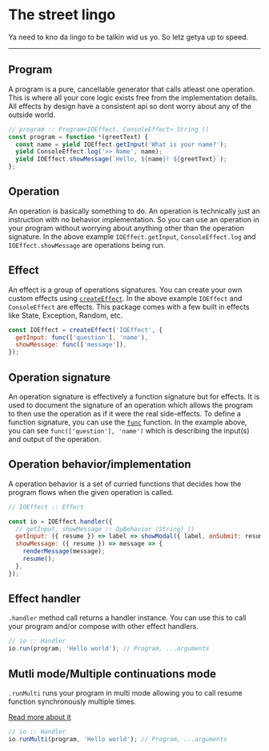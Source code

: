 # The street lingo
Ya need to kno da lingo to be talkin wid us yo. So letz getya up to speed.

---

## Program
A program is a pure, cancellable generator that calls atleast one operation. This is where all your core logic exists free from the implementation details. All effects by design have a consistent api so dont worry about any of the outside world.

```js
// program :: Program<IOEffect, ConsoleEffect> String ()
const program = function *(greetText) {
  const name = yield IOEffect.getInput('What is your name?');
  yield ConsoleEffect.log('>> Name', name);
  yield IOEffect.showMessage(`Hello, ${name}! ${greetText}`);
};
```


## Operation
An operation is basically something to do. An operation is technically just an instruction with no behavior implementation. So you can use an operation in your program without worrying about anything other than the operation signature.
In the above example `IOEffect.getInput`, `ConsoleEffect.log` and `IOEffect.showMessage` are operations being run.


## Effect
An effect is a group of operations signatures. You can create your own custom effects using [`createEffect`](#core.createeffect).
In the above example `IOEffect` and `ConsoleEffect` are effects. This package comes with a few built in effects like State, Exception, Random, etc.

```js
const IOEffect = createEffect('IOEffect', {
  getInput: func(['question'], 'name'),
  showMessage: func(['message']),
});
```


## Operation signature
An operation signature is effectively a function signature but for effects. It is used to document the signature of an operation which allows the program to then use the operation as if it were the real side-effects. To define a function signature, you can use the [`func`](#core.func) function. In the example above, you can see `func(['question'], 'name')` which is describing the input(s) and output of the operation.


## Operation behavior/implementation
A operation behavior is a set of curried functions that decides how the program flows when the given operation is called.

```js
// IOEffect :: Effect

const io = IOEffect.handler({
  // getInput, showMessage :: OpBehavior (String) ()
  getInput: ({ resume }) => label => showModal({ label, onSubmit: resume }),
  showMessage: ({ resume }) => message => {
    renderMessage(message);
    resume();
  },
});
```

## Effect handler
`.handler` method call returns a handler instance. You can use this to call your program and/or compose with other effect handlers.

```js
// io :: Handler
io.run(program, 'Hello world'); // Program, ...arguments
```


## Mutli mode/Multiple continuations mode
`.runMulti` runs your program in multi mode allowing you to call resume function synchronously multiple times.

[Read more about it](#core.multiple-continuations)

```js
// io :: Handler
io.runMulti(program, 'Hello world'); // Program, ...arguments
```


